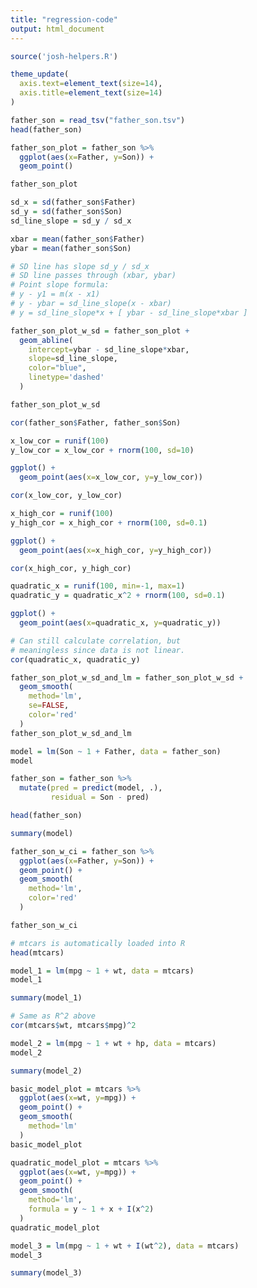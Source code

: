 ```yaml
---
title: "regression-code"
output: html_document
---
```


```r
source('josh-helpers.R')

theme_update(
  axis.text=element_text(size=14),
  axis.title=element_text(size=14)
)
```

```r
father_son = read_tsv("father_son.tsv")
head(father_son)
```
```r
father_son_plot = father_son %>% 
  ggplot(aes(x=Father, y=Son)) +
  geom_point()

father_son_plot
```
```r
sd_x = sd(father_son$Father)
sd_y = sd(father_son$Son)
sd_line_slope = sd_y / sd_x

xbar = mean(father_son$Father)
ybar = mean(father_son$Son)

# SD line has slope sd_y / sd_x
# SD line passes through (xbar, ybar)
# Point slope formula:
# y - y1 = m(x - x1)
# y - ybar = sd_line_slope(x - xbar)
# y = sd_line_slope*x + [ ybar - sd_line_slope*xbar ]

father_son_plot_w_sd = father_son_plot +
  geom_abline(
    intercept=ybar - sd_line_slope*xbar, 
    slope=sd_line_slope, 
    color="blue", 
    linetype='dashed'
  )

father_son_plot_w_sd
```
```r
cor(father_son$Father, father_son$Son)
```

```r
x_low_cor = runif(100)
y_low_cor = x_low_cor + rnorm(100, sd=10)

ggplot() +
  geom_point(aes(x=x_low_cor, y=y_low_cor))
```
```r
cor(x_low_cor, y_low_cor)
```

```r
x_high_cor = runif(100)
y_high_cor = x_high_cor + rnorm(100, sd=0.1)

ggplot() +
  geom_point(aes(x=x_high_cor, y=y_high_cor))
```

```r
cor(x_high_cor, y_high_cor)
```

```r
quadratic_x = runif(100, min=-1, max=1)
quadratic_y = quadratic_x^2 + rnorm(100, sd=0.1)

ggplot() +
  geom_point(aes(x=quadratic_x, y=quadratic_y))
```
```r
# Can still calculate correlation, but
# meaningless since data is not linear.
cor(quadratic_x, quadratic_y)
```

```r
father_son_plot_w_sd_and_lm = father_son_plot_w_sd +
  geom_smooth(
    method='lm',
    se=FALSE,
    color='red'
  )
father_son_plot_w_sd_and_lm
```

```r
model = lm(Son ~ 1 + Father, data = father_son)
model
```
```r
father_son = father_son %>%
  mutate(pred = predict(model, .),
         residual = Son - pred)

head(father_son)
```

```r
summary(model)
```

```r
father_son_w_ci = father_son %>% 
  ggplot(aes(x=Father, y=Son)) +
  geom_point() +
  geom_smooth(
    method='lm', 
    color='red'
  )

father_son_w_ci
```

```r
# mtcars is automatically loaded into R
head(mtcars)
```

```r
model_1 = lm(mpg ~ 1 + wt, data = mtcars)
model_1
```
```r
summary(model_1)
```

```r
# Same as R^2 above
cor(mtcars$wt, mtcars$mpg)^2
```

```r
model_2 = lm(mpg ~ 1 + wt + hp, data = mtcars)
model_2
```
```r
summary(model_2)
```

```r
basic_model_plot = mtcars %>% 
  ggplot(aes(x=wt, y=mpg)) +
  geom_point() +
  geom_smooth(
    method='lm'
  )
basic_model_plot
```

```r
quadratic_model_plot = mtcars %>% 
  ggplot(aes(x=wt, y=mpg)) +
  geom_point() +
  geom_smooth(
    method='lm',
    formula = y ~ 1 + x + I(x^2)
  )
quadratic_model_plot
```
```r
model_3 = lm(mpg ~ 1 + wt + I(wt^2), data = mtcars)
model_3
```
```r
summary(model_3)
```

